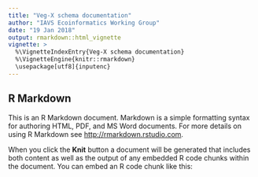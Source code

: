 ```yaml
---
title: "Veg-X schema documentation"
author: "IAVS Ecoinformatics Working Group"
date: "19 Jan 2018"
output: rmarkdown::html_vignette
vignette: >
  %\VignetteIndexEntry{Veg-X schema documentation}
  %\VignetteEngine{knitr::rmarkdown}
  \usepackage[utf8]{inputenc}
---
```


## R Markdown

This is an R Markdown document. Markdown is a simple formatting syntax for authoring HTML, PDF, and MS Word documents. For more details on using R Markdown see <http://rmarkdown.rstudio.com>.

When you click the **Knit** button a document will be generated that includes both content as well as the output of any embedded R code chunks within the document. You can embed an R code chunk like this:

